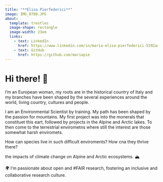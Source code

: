 ```yaml
---
title: "**Elisa Pierfederici**"
image: IMG_0788.JPG
about:
  template: trestles
  image-shape: rectangle
  image-width: 23em
  links:
    - text: LinkedIn
      href: https://www.linkedin.com/in/maria-elisa-pierfederici-5392aa182/
    - text: GitHub
      href: https://github.com/mariapie
---
```


# Hi there! 🌱

I'm an European woman, my roots are in the historical country of Italy and my branches have been shaped by the several experiences around the world, living country, cultures and people. 

I am an Environmental Scientist by training. My path has been shaped by the passion for mountains. My first project was into the monerals that constituet this eart, followed by projects in the Alpine and Arctic lakes. To then come to the terrestrial envirometns where still the interest are those somewhat harsh enviromets. 

How can species live in such difficult enviroments? How cna they thrive there? 

the impacts of climate change on Alpine and Arctic ecosystems. 🏔️

🌍 I'm passionate about open and #FAIR research, fostering an inclusive and collaborative research culture.

